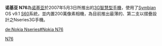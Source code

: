 {{Infobox Mobile
| name = 诺基亚 N76
| image = Nokia N76 (1).jpg
| screen = 2.4英寸 240×320[[像素|像素]]<br />16000000色[[TFT|TFT]]彩屏
| ringtone = 64和弦
| memory = 动态内存26MB
| networks = [[WCDMA|WCDMA]]、[[GSM|GSM]] 900/1800/1900 MHz
| connectivity = [[USB|USB]]、[[藍牙|藍牙]]
| size = 106.5×52×13.7 mm
| weight = 115[[克|克]]
}}

'''诺基亚 N76'''為[[诺基亚|诺基亚]]於2007年5月3日所推出的[[3G|3G]][[智慧型手機|智慧型手機]]，使用了[[Symbian|Symbian]] OS v9.1 [[S60|S60]]系統，並内置200萬像素相機，為目前推出最薄的、第二支以摺疊設計之Nseries3G手機。

{{NOKIANseriesphones}}
{{com-stub}}

[[Category:诺基亚手机|N76]]

[[de:Nokia_Nseries#Nokia_N76|de:Nokia Nseries#Nokia N76]]